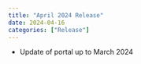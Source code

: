 ```yaml
---
title: "April 2024 Release"
date: 2024-04-16
categories: ["Release"]
---
```


<script src="/rmarkdown-libs/header-attrs/header-attrs.js"></script>


<ul>
<li>Update of portal up to March 2024</li>
</ul>
